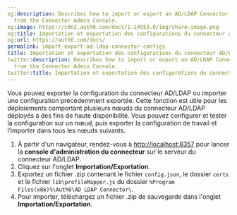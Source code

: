 ```yaml
---
og:description: Describes how to import or export an AD/LDAP Connector configuration
  from the Connector Admin Console.
og:image: https://cdn2.auth0.com/docs/1.14553.0/img/share-image.png
og:title: Importation et exportation des configurations du connecteur AD/LDAP
og:url: https://auth0.com/docs/
permalink: import-export-ad-ldap-connector-configs
title: Importation et exportation des configurations du connecteur AD/LDAP
twitter:description: Describes how to import or export an AD/LDAP Connector configuration
  from the Connector Admin Console.
twitter:title: Importation et exportation des configurations du connecteur AD/LDAP
---
```


Vous pouvez exporter la configuration du connecteur AD/LDAP ou importer une configuration précédemment exportée. Cette fonction est utile pour les déploiements comportant plusieurs nœuds du connecteur AD/LDAP déployés à des fins de haute disponibilité. Vous pouvez configurer et tester la configuration sur un nœud, puis exporter la configuration de travail et l’importer dans tous les nœuds suivants.

1. À partir d'un navigateur, rendez-vous à [http://localhost:8357](http://localhost:8357) pour lancer la **console d'administration du connecteur** sur le serveur du connecteur AD/LDAP.
2. Cliquez sur l'onglet **Importation/Exportation**.
3. Exportez un fichier .zip contenant le fichier `config.json`, le dossier `certs` et le fichier `lib\profileMapper.js` du dossier `%Program Files(x86)%\Auth0\AD LDAP Connector\`.
4. Pour importer, téléchargez un fichier .zip de sauvegarde dans l'onglet **Importation/Exportation**.